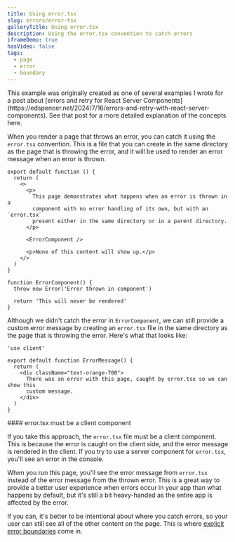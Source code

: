 ```yaml
---
title: Using error.tsx
slug: errors/error-tsx
galleryTitle: Using error.tsx
description: Using the error.tsx convention to catch errors
iframeDemo: true
hasVideo: false
tags:
  - page
  - error
  - boundary
---
```


<Callout type="note">
  This example was originally created as one of several examples I wrote for a
  post about [errors and retry for React Server
  Components](https://edspencer.net/2024/7/16/errors-and-retry-with-react-server-components).
  See that post for a more detailed explanation of the concepts here.
</Callout>

When you render a page that throws an error, you can catch it using the `error.tsx` convention. This is a file that you can create in the same directory as the page that is throwing the error, and it will be used to render an error message when an error is thrown.

```page.tsx
export default function () {
  return (
    <>
      <p>
        This page demonstrates what happens when an error is thrown in a
        component with no error handling of its own, but with an `error.tsx`
        present either in the same directory or in a parent directory.
      </p>

      <ErrorComponent />

      <p>None of this content will show up.</p>
    </>
  )
}

function ErrorComponent() {
  throw new Error('Error thrown in component')

  return 'This will never be rendered'
}
```

Although we didn't catch the error in `ErrorComponent`, we can still provide a custom error message by creating an `error.tsx` file in the same directory as the page that is throwing the error. Here's what that looks like:

```error.tsx
'use client'

export default function ErrorMessage() {
  return (
    <div className="text-orange-700">
      There was an error with this page, caught by error.tsx so we can show this
      custom message.
    </div>
  )
}
```

<Callout type="warning">
#### error.tsx must be a client component

If you take this approach, the `error.tsx` file must be a client component. This is because the error is caught on the client side, and the error message is rendered in the client. If you try to use a server component for `error.tsx`, you'll see an error in the console.

</Callout>

When you run this page, you'll see the error message from `error.tsx` instead of the error message from the thrown error. This is a great way to provide a better user experience when errors occur in your app than what happens by default, but it's still a bit heavy-handed as the entire app is affected by the error.

If you can, it's better to be intentional about where you catch errors, so your user can still see all of the other content on the page. This is where [explicit error boundaries](/errors/error-boundary) come in.
